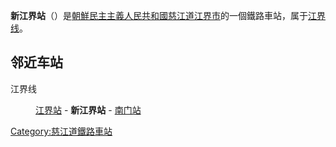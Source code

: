 {{朝鮮半島車站資訊
|公司色 = blue
|文字色 = 
|站名 = 新江界站
|圖片 = 
|pxl = 
|圖片說明 =
|前一站 = [[江界站|江界]]
|前一站距離 = 0.6
|後一站距離 = 1.2
|後一站 = [[南门站_(朝鲜)|南门]]
|所屬路線 = [[江界线|江界线]]
|距離 = 0.6
|起點站 = [[江界站|江界]]
|諺文 = 신강계역
|朝鮮漢字 = 新江界驛
|文觀部式 = Singanggye-yeok
|馬-賴式 = Sinkanggye-yŏk
|副站名 = 
|車站編號 = 
|停站路線數 = 
|所屬公司 = [[朝鮮民主主義人民共和國鐵道省|朝鮮民主主義人民共和國鐵道省]]
|所在地 =[[慈江道|慈江道]][[江界市|江界市]]
|車站構造 = 地面车站
|月台配置 = 
|啟用年月日 =
|廢站年月日 = 
|上下車人次 = 
|統計年度 = 
|轉車 = 
|備註 = 
|全寬備註 = 
}}

'''新江界站'''（{{lang-ko|신강계역}}）是[[朝鮮民主主義人民共和國|朝鮮民主主義人民共和國]][[慈江道|慈江道]][[江界市|江界市]]的一個鐵路車站，属于[[江界线|江界线]]。

==邻近车站==
江界线
:[[江界站|江界站]] - '''新江界站''' - [[南门站_(朝鲜)|南门站]]

{{朝鲜铁路小作品}}

{{江界线}}

[[Category:慈江道鐵路車站|Category:慈江道鐵路車站]]